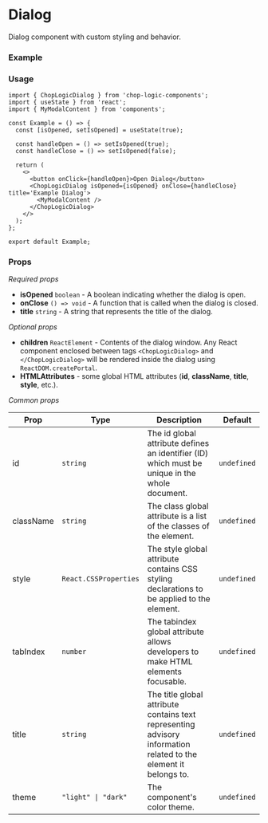 
<Meta of={Dialog} title='Dialog' />

# Dialog

Dialog component with custom styling and behavior.

### Example

<Canvas of={Dialog.Default} />

### Usage

```tsx
import { ChopLogicDialog } from 'chop-logic-components';
import { useState } from 'react';
import { MyModalContent } from 'components';

const Example = () => {
  const [isOpened, setIsOpened] = useState(true);

  const handleOpen = () => setIsOpened(true);
  const handleClose = () => setIsOpened(false);

  return (
    <>
      <button onClick={handleOpen}>Open Dialog</button>
      <ChopLogicDialog isOpened={isOpened} onClose={handleClose} title='Example Dialog'>
        <MyModalContent />
      </ChopLogicDialog>
    </>
  );
};

export default Example;
```

### Props

_Required props_

- **isOpened** `boolean` - A boolean indicating whether the dialog is open.
- **onClose** `() => void` - A function that is called when the dialog is closed.
- **title** `string` - A string that represents the title of the dialog.

_Optional props_

- **children** `ReactElement` - Contents of the dialog window. Any React component enclosed between tags `<ChopLogicDialog>` and `</ChopLogicDialog>` will be rendered inside the dialog using `ReactDOM.createPortal`.
- **HTMLAttributes** - some global HTML attributes (**id**, **className**, **title**, **style**, etc.).

_Common props_

| Prop      | Type                  | Description                                                                                                      | Default     |
| --------- | --------------------- | ---------------------------------------------------------------------------------------------------------------- | ----------- |
| id        | `string`              | The id global attribute defines an identifier (ID) which must be unique in the whole document.                   | `undefined` |
| className | `string`              | The class global attribute is a list of the classes of the element.                                              | `undefined` |
| style     | `React.CSSProperties` | The style global attribute contains CSS styling declarations to be applied to the element.                       | `undefined` |
| tabIndex  | `number`              | The tabindex global attribute allows developers to make HTML elements focusable.                                 | `undefined` |
| title     | `string`              | The title global attribute contains text representing advisory information related to the element it belongs to. | `undefined` |
| theme     | `"light" \| "dark"`   | The component's color theme.                                                                                     | `undefined` |

```ts
type ChopLogicDialogProps = PropsWithChildren &
  React.HTMLAttributes<HTMLDivElement> & {
    isOpened: boolean;
    onClose: () => void;
    title: string;
  };
```
